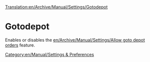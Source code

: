 [[Translation:en/Archive/Manual/Settings/Gotodepot]]


=Gotodepot=

Enables or disables the [[en/Archive/Manual/Settings/Allow goto depot orders]] feature.
[[Category:en/Manual/Settings & Preferences]]

{{en/Stub}}